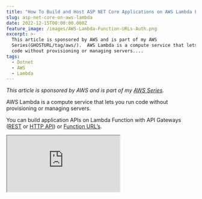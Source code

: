 ```yaml
---
title: "How To Build and Host ASP NET Core Applications on AWS Lambda Functions"
slug: asp-net-core-on-aws-lambda
date: 2022-12-15T00:00:00.000Z
feature_image: /images/AWS-Lambda-Function-URLs-Auth.png
excerpt: >-
  This article is sponsored by AWS and is part of my AWS
  Series(GHOSTURL/tag/aws/).  AWS Lambda is a compute service that lets you run
  code without provisioning or managing servers....
tags:
  - Dotnet
  - AWS
  - Lambda
---
```

_This article is sponsored by AWS and is part of my [AWS Series](/blog/tag/aws/)._

AWS Lambda is a compute service that lets you run code without provisioning or managing servers.

You can build application APIs on Lambda Function with API Gateways ([REST](/blog/aws-dotnet-lambda-authorizer-api-gateway/) or [HTTP API](/blog/amazon-api-gateway-http-apis/)) or [Function URL’s](/blog/function-urls-in-aws-lambda-dotnet/).

<iframe src="https://www.youtube.com/embed/PTnWbKWm3uo?feature=oembed" />

But what if you have existing APIs built using ASP NET Web API and want to use AWS Lambda Function?

You might not want to go through all the work to migrate them over to independent Lambda functions and build the API from scratch.

In this post, I will show you how you can easily host ASP Net Web APIs on Lambda Functions.

## Setting up ASP NET Core on Lambda

You must add a reference to Amazon to enable Lambda Hosting for any ASP NET Core application[.Lambda.AspNetCoreServer.Hosting](https://www.nuget.org/packages/Amazon.Lambda.AspNetCoreServer.Hosting/) Nuget package.

You can find the complete source code of the Nuget package here on [Github](https://github.com/aws/aws-lambda-dotnet/tree/master/Libraries/src/Amazon.Lambda.AspNetCoreServer.Hosting).

Once added, enable Lambda Hosting using the extension method `AddAWSLambdaHosting` as shown below.

```csharp
builder.Services.AddAWSLambdaHosting(LambdaEventSource.RestApi);

```

Depending on how you plan to expose the ASP NET API, you can choose different options for the `LambdaEventSource`. The supported values are `RestApi`, `HttpApi` and `ApplicationLoadBalancer` as shown below.

```csharp
public enum LambdaEventSource
{
    //
    // Summary:
    //     API Gateway REST API
    RestApi,
    //
    // Summary:
    //     API Gateway HTTP API
    HttpApi,
    //
    // Summary:
    //     ELB Application Load Balancer
    ApplicationLoadBalancer
}

```

### Deploy To AWS Lambda

You can use the [.NET Core Global Tools for AWS](https://aws.amazon.com/blogs/developer/net-core-global-tools-for-aws/) to deploy an ASP NET application to Lambda from the command line.

Navigate to the root of the project folder for the ASP NET application and run the below command to deploy the application to Lambda.

```bash
dotnet lambda deploy-function

```

The CLI tool prompts for more inputs to configure the Lambda Function like the runtime (_dotnet6_), Function name, IAM Role, default timeout, etc.

Enter the relevant values required for your application, and it will successfully deploy to the Lambda environment.

I prefer to set up a build-deploy pipeline to deploy code in a real-world application. Check out the video below on how you can use CloudFormation templates from GitHub Actions to automatically deploy code changes to a Lambda Function.

<iframe src="https://www.youtube.com/embed/U96230YlSJA?feature=oembed" />

### Right Click Deploy From Visual Studio

When creating a Lambda Project, Visual Studio shows the option to deploy a Lambda Function right from within Visual Studio.

However, this option is not available for an ASP NET Application by default. To enable this option, you can edit the `csproj` file and add in the `AWSProjectType` node and set it to the value '_Lambda_'.

```xml
<AWSProjectType>Lambda</AWSProjectType>

```

Once added, right-click on the project in Visual Studio Solution Explorer, and you will see the option `Publish to AWS Lambda...` .

<Figure src="/images/image.png" caption="Use this and follow the GUI dialog to deploy the Lambda Function." />

![Upload Lambda Function dialog box from Visual Studio to deploy an ASP NET Application](/images/image-1.png)

If you are new to AWS Lambda, I recommend checking out my Getting Started with AWS Lambda article below.

<BlogLink
  href="/blog/aws-lambda-net-core/"
  title="AWS Lambda For The .NET Developer: How To Easily Get Started"
  description="Learn how to get started with AWS Lambda with .NET Core by building out a simple function and deploying to AWS. We will also see how to set up local development environment using the AWS Toolkit."
  authorImage="/images/logo-512x512.png"
  authorName="Rahul Nath"
  authorTitle="Rahul Pulikkot Nath"
  featureImage="/images/aws_lambda.jpg"
/>

## Exposing ASP NET API Over a URL

With the Lambda Function deployed with the ASP NET Web Application, we need to expose it over a URL for other applications to access.

There are different ways to achieve this, as shown below.

### ASP NET API Over Lambda Function URL

A Function URL is a dedicated HTTP(S) endpoint for your Lambda function.

When enabling Function URLs, Lambda automatically generates a unique URL endpoint. Once you create a function URL, its URL endpoint never changes.

<BlogLink
  href="/blog/function-urls-in-aws-lambda-dotnet/"
  title="Function URLs - Quick and Easy way to Invoke AWS Lambda Functions over HTTP"
  description="A Function URL is a dedicated endpoint for your Lambda function. Learn how to enable Function URLs and build an API using .NET Lambda Function."
  authorImage="/images/logo-512x512.png"
  authorName="Rahul Nath"
  authorTitle="Rahul Pulikkot Nath"
  featureImage="/images/AWS-Lambda-Function-URLs.png"
/>

When using Function URLs to expose ASP NET Api on Lambda Function, use the  `LambdaEventSource` with the value `HttpApi`.

![Function URL enabled for Lambda Function. Navigate to the URL to access the ASP NET API Application](/images/image-2.png)

Navigate to the Function URL to access the ASP NET API Application. You can also add [Function URL Auth](/blog/how-to-secure-and-authenticate-lambda-function-urls/) to protect the API endpoint for specific applications or users with access.

### ASP NET API Over AWS API Gateway

Amazon API Gateway is a fully managed service that helps developers build and maintain APIs at any scale. The Gateway is a ‘front door’ to your business data and backend services.

API Gateway is often mentioned along with Serverless technologies, especially AWS Lambda, since exposing the Function over an HTTP endpoint makes it very easy.

API Gateway supports two modes of creating APIs

#### HTTP APIs

HTTP APIs are the latest services designed for low-latency, cost-effective integrations with different AWS services. Compared to the previous generation REST APIs it has a lot of advantages. However, there are also certain missing features. So before diving in, ensure [HTTP APIs are the right choice for you](https://docs.aws.amazon.com/apigateway/latest/developerguide/http-api-vs-rest.html) (which most of the time will be ).

<BlogLink
  href="/blog/amazon-api-gateway-http-apis/"
  title="Amazon API Gateway for the .NET Developer - How To Build HTTP APIs"
  description="Learn how to get started with API Gateway by building an HTTP API backed by AWS Lambda running on .NET Core. We will see how to create different HTTP endpoints, connect them to lambda functions, send and receive data, set up stages, and more."
  authorImage="/images/logo-512x512.png"
  authorName="Rahul Nath"
  authorTitle="Rahul Pulikkot Nath"
  featureImage="/images/learning_code.jpg"
/>

To expose as HTTP APIs, use the `LambdaEventSource` with the value `HttpApi` , same as with the Function URL.

#### REST APIs

While HTTP APIs are designed with minimal and cost-effective features, REST APIs provide more advanced features such as API keys, per-client throttling, request validation, private API endpoints, etc.

<BlogLink
  href="/blog/amazon-api-gateway-rest-api-introduction/"
  title="Amazon API Gateway - Introduction To Building REST APIs"
  description="Learn how to build REST API using API Gateway. We will learn the different building blocks of REST APIs, how they connect with each other, and how you can build and configure an API in the AWS Console."
  authorImage="/images/logo-512x512.png"
  authorName="Rahul Nath"
  authorTitle="Rahul Pulikkot Nath"
  featureImage="/images/learning_code.jpg"
/>

When exposing Lambda Functions over API Gateway REST APIs, set the `LambdaEventSource` as `RestApi`.

I hope this helps you to build and run your ASP NET Applications on AWS Lambda Function.
